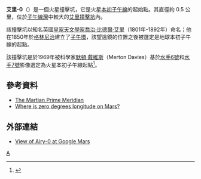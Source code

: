 {{Infobox crater
| title       = 艾里-0
| image       = Martian prime meridian Airy-0 crater NASA PIA03207.jpg
| image_size  = 230px
| caption     = 艾里-0的影像自A到C分別由[[水手9號|水手9號]]、[[海盜1號|海盜1號]]、[[火星全球探勘者號|火星全球探勘者號]]拍攝。三幅影像中艾里-0都是中間偏上方的撞擊坑 
| region      = [[艾里撞擊坑_(火星)|艾里撞擊坑]]內
| coordinate_title = [[火星地理#經緯坐標|坐標]]
| globe       = 火星
| coordinates = {{coord|5.1|S|0|E|globe:mars_type:landmark|display=inline,title}}
| diameter    = {{convert|0.5|km}}
| eponym      = [[喬治·比德爾·艾里|喬治·比德爾·艾里]]
}}
'''艾里-0'''（{{lang-en|Airy-0}}）是一個火星撞擊坑，它是火星[[本初子午線|本初子午線]]的起始點。其直徑約 0.5 公里，位於[[子午線灣|子午線灣]]中較大的[[艾里撞擊坑_(火星)|艾里撞擊坑]]內。

該撞擊坑以知名英國[[皇家天文學家|皇家天文學家]][[喬治·比德爾·艾里|喬治·比德爾·艾里]]（1801年-1892年）命名；他在1850年於[[格林尼治|格林尼治]]建立了[[子午環|子午環]]，該望遠鏡的位置之後被選定是地球本初子午線的起點。

該撞擊坑是於1969年被科學家[[默頓·戴維斯|默頓·戴維斯]]（Merton Davies）基於[[水手6號|水手6號]]和[[水手7號|水手7號]]影像選定為火星本初子午線起點<ref>{{Cite book|title=Mapping Mars: Science, Imagination, and the Birth of a World|url=https://archive.org/details/mappingmarsscien00mort_0|first=Oliver|last=Morton|publisher=Picador USA|location=New York|year=2002|isbn=0-312-24551-3|pages=[https://archive.org/details/mappingmarsscien00mort_0/page/n35 22]–23}}</ref>。

==參考資料==
{{Reflist}}
{{refbegin}}
* [https://web.archive.org/web/20120321094701/http://www.msss.com/mars_images/moc/01_31_01_releases/airy0/ The Martian Prime Meridian]
* [http://www.esa.int/SPECIALS/Mars_Express/SEM0VQV4QWD_0.html Where is zero degrees longitude on Mars?]
{{refend}}

==外部連結==
* [http://www.google.com/mars/#lat=-5.014338&lon=0.120849&zoom=9&map=infrared&q=Airy-0%20Crater View of Airy-0 at Google Mars]
{{DEFAULTSORT:Airy-0}}

[[Category:火星撞擊坑|A]]

{{火星地理}}